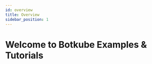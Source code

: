 ```yaml
---
id: overview
title: Overview
sidebar_position: 1
---
```



# Welcome to Botkube Examples & Tutorials

<div className="row" style={{ marginBottom: "40px" }}>
  <div className="col col--6">
    <CardTutorial
      title="🧑‍💻 Tutorials"
      body="Check out the following content"
      buttonLabel="Learn more"
      link={"../tutorials"}
    />
  </div>
  <div className="col col--6">
    <CardTutorial
      title="🍱 Recipies"
      body="Check out the following content"
      buttonLabel="Learn more"
      link={"../recipes"}
    />
  </div>
</div>
<div className="row">
  <div className="col col--6">
    <CardTutorial
      title="🎙️ Webinars"
      body="Check out the following content"
      buttonLabel="Learn more"
      link={"../webinars"}
    />
  </div>
  <div className="col col--6">
    <CardTutorial
      title="🎥 Videos"
      body="Check out the following content"
      buttonLabel="Learn more"
      link={"../videos"}
    />
  </div>
</div>
